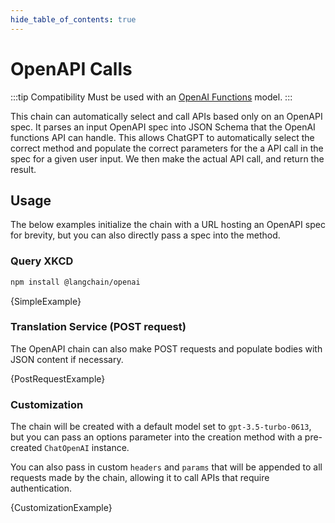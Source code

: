 ```yaml
---
hide_table_of_contents: true
---
```



# OpenAPI Calls

:::tip Compatibility
Must be used with an [OpenAI Functions](https://platform.openai.com/docs/guides/gpt/function-calling) model.
:::

This chain can automatically select and call APIs based only on an OpenAPI spec.
It parses an input OpenAPI spec into JSON Schema that the OpenAI functions API can handle.
This allows ChatGPT to automatically select the correct method and populate the correct parameters for the a API call in the spec for a given user input.
We then make the actual API call, and return the result.

## Usage

The below examples initialize the chain with a URL hosting an OpenAPI spec for brevity, but you can also directly pass a spec into the method.

### Query XKCD



<IntegrationInstallTooltip></IntegrationInstallTooltip>

```bash npm2yarn
npm install @langchain/openai
```

<CodeBlock language="typescript">{SimpleExample}</CodeBlock>

### Translation Service (POST request)

The OpenAPI chain can also make POST requests and populate bodies with JSON content if necessary.


<CodeBlock language="typescript">{PostRequestExample}</CodeBlock>

### Customization

The chain will be created with a default model set to `gpt-3.5-turbo-0613`, but you can pass an options parameter into the creation method with
a pre-created `ChatOpenAI` instance.

You can also pass in custom `headers` and `params` that will be appended to all requests made by the chain, allowing it to call APIs that require authentication.


<CodeBlock language="typescript">{CustomizationExample}</CodeBlock>
